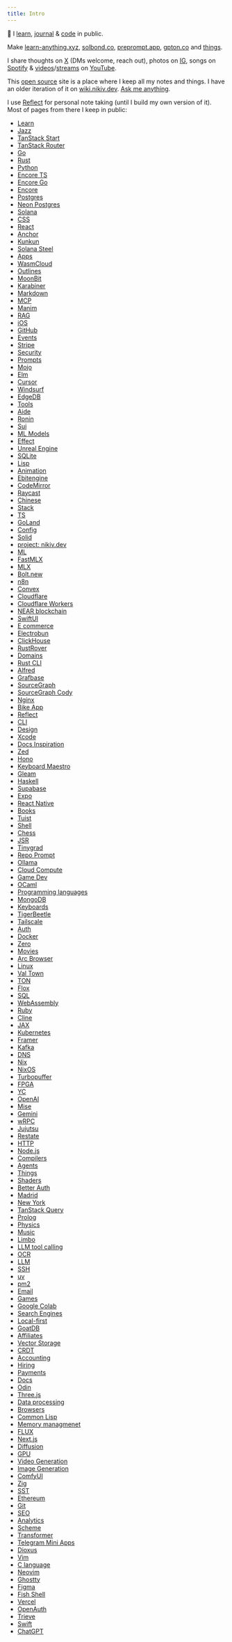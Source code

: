 ```yaml
---
title: Intro
---
```


👋 I [learn](/learn), [journal](/looking-back) & [code](https://github.com/nikitavoloboev) in public.

Make [learn-anything.xyz](https://learn-anything.xyz), [solbond.co](https://solbond.co), [preprompt.app](https://preprompt.app), [gpton.co](https://gpton.co) and [things](/focus).

I share thoughts on [X](https://x.com/nikitavoloboev) (DMs welcome, reach out), photos on [IG](https://instagram.com/nikitavoloboev), songs on [Spotify](https://open.spotify.com/user/nikitavoloboev) & [videos](/videos)/[streams](/stream) on [YouTube](https://www.youtube.com/@nikitavoloboev).

This [open source](https://github.com/nikitavoloboev/nikiv.dev) site is a place where I keep all my notes and things. I have an older iteration of it on [wiki.nikiv.dev](https://wiki.nikiv.dev). [Ask me anything](https://github.com/nikitavoloboev/ama).

I use [Reflect](https://reflect.app/) for personal note taking (until I build my own version of it). Most of pages from there I keep in public:

- [Learn](https://reflect.site/g/nikiv-personal/learn/c92772cd2427487f82591a5af4d605a4)
- [Jazz](https://reflect.site/g/nikiv-personal/jazz/096db1cd4d724053a0211e85edfa4bb9)
- [TanStack Start](https://reflect.site/g/nikiv-personal/tanstack-start/5e081f4b397a44d484ea04609d943dab)
- [TanStack Router](https://reflect.site/g/nikiv-personal/tanstack-router/ebd88f33465c4ddb8d7df2e5447ca285)
- [Go](https://reflect.site/g/nikiv-personal/go/476e167d487d42c4af39e9968e99c9ff)
- [Rust](https://reflect.site/g/nikiv-personal/rust/3eaae9e2d3d14fa582032c5e103d08cf)
- [Python](https://reflect.site/g/nikiv-personal/python/18dce63ccaa0450782607de083baacc3)
- [Encore TS](https://reflect.site/g/nikiv-personal/encore-ts/f4b4decc30ff41d08aa7dfce573c21ea)
- [Encore Go](https://reflect.site/g/nikiv-personal/encore-go/314e03c36df84fd0b3cca68f213c1cfa)
- [Encore](https://reflect.site/g/nikiv-personal/encore/5e4d6af4751d40c3ac237fabc8a16d94)
- [Postgres](https://reflect.site/g/nikiv-personal/postgres/d592397f2ee74f4ea7587e2259c93efe)
- [Neon Postgres](https://reflect.site/g/nikiv-personal/null/be7f37e773194948ac003a6b8e431cd2)
- [Solana](https://reflect.site/g/nikiv-personal/solana/fc8f2e5fce674a11bd7daeacfe66b537)
- [CSS](https://reflect.site/g/nikiv-personal/css/bfe59a74b43e4377b9f2e0637bb99fdd)
- [React](https://reflect.site/g/nikiv-personal/react/0f502fbe35bc4d51bfdb91ae53c756e3)
- [Anchor](https://reflect.site/g/nikiv-personal/anchor/611cff4b3ee84347bb5aa266316e5967)
- [Kunkun](https://reflect.site/g/nikiv-personal/kun/efb810d8b5844ceab3f560e6b713bbc4)
- [Solana Steel](https://reflect.site/g/nikiv-personal/solana-steel/39b35549563648de8236b1927aab0e60)
- [Apps](https://reflect.site/g/nikiv-personal/apps/0e3630e193a44dceafa0cf188d6ac4e7)
- [WasmCloud](https://reflect.site/g/nikiv-personal/wasmcloud/a7548a92fd674605ad62a24909a7f3cb)
- [Outlines](https://reflect.site/g/nikiv-personal/outlines/34dde6b0c18f4f4dbd36bb560e918a85)
- [MoonBit](https://reflect.site/g/nikiv-personal/moonbit/9838f23a99794dd6b6598219e962b92a)
- [Karabiner](https://reflect.site/g/nikiv-personal/null/493004da2fe840c288acca3fe9b29852)
- [Markdown](https://reflect.site/g/nikiv-personal/markdown/b3847daace8c4a9592fb61648fe42f61)
- [MCP](https://reflect.site/g/nikiv-personal/mcp/e7fd558ca8d74f01b5b6b8782de0f2e4)
- [Manim](https://reflect.site/g/nikiv-personal/manim/b1cccf58ad3f43deba02970dea477a2f)
- [RAG](https://reflect.site/g/nikiv-personal/rag/0488aa00aec3499a809a7e08c56d2a0f)
- [iOS](https://reflect.site/g/nikiv-personal/ios/79330d5c3c8c4ca98ee25dd11535fbe1)
- [GitHub](https://reflect.site/g/nikiv-personal/github/3078aff094594231903d587b4839fd03)
- [Events](https://reflect.site/g/nikiv-personal/events/bdc32a7cc1cf4c97a5a310c158824624)
- [Stripe](https://reflect.site/g/nikiv-personal/stripe/212056fa0a2e4696b9f46c7074b43a65)
- [Security](https://reflect.site/g/nikiv-personal/security/dc23d47f2f77436fa69b6f3a398b3d66)
- [Prompts](https://reflect.site/g/nikiv-personal/prompts/0deb02569b5542088d53dbc49c1bc144)
- [Mojo](https://reflect.site/g/nikiv-personal/mojo/91f5d13081bf4be09e811b712dd68842)
- [Elm](https://reflect.site/g/nikiv-personal/elm/d2eac31f274a4b1f9794686e893ec8ca)
- [Cursor](https://reflect.site/g/nikiv-personal/cursor/a675292841a94fbb960fb10fdd7eefa5)
- [Windsurf](https://reflect.site/g/nikiv-personal/windsurf/6a57303e383242a3a8ed6b786a690492)
- [EdgeDB](https://reflect.site/g/nikiv-personal/edgedb/3c1aba9431fe4fb3999357dbee7850fe)
- [Tools](https://reflect.site/g/nikiv-personal/tools/1bdca2d8c35b4ce9b383282cbfe7a452)
- [Aide](https://reflect.site/g/nikiv-personal/aide/e3dc7808ecd9460eb0d7702ce44cbf07)
- [Ronin](https://reflect.site/g/nikiv-personal/ronin/bc20293377b143df8bf3f90a9b51e684)
- [Sui](https://reflect.site/g/nikiv-personal/sui/4bf65405cccb417084afac49421c27ab)
- [ML Models](https://reflect.site/g/nikiv-personal/null/b0737ffcad624d0593d75610d6ca3669)
- [Effect](https://reflect.site/g/nikiv-personal/effect/d56248397ce642999d7d875f1e784c21)
- [Unreal Engine](https://reflect.site/g/nikiv-personal/unreal-engine/2ce1506a7bef4928b9fcfac7d9bcf28a)
- [SQLite](https://reflect.site/g/nikiv-personal/sqlite/b99c084bdb274a7293f7e9956e862e6c)
- [Lisp](https://reflect.site/g/nikiv-personal/lisp/f454a6a72b5048eca880bb1a9bb391ce)
- [Animation](https://reflect.site/g/nikiv-personal/animation/559e432898914d42aef399e39d22dc52)
- [Ebitengine](https://reflect.site/g/nikiv-personal/null/aa7714374420412381a273d975486096)
- [CodeMirror](https://reflect.site/g/nikiv-personal/codemirror/2023948ada3e47ec931d05061102983d)
- [Raycast](https://reflect.site/g/nikiv-personal/raycast/aa0c34cab42d42999a96cdd87c20f7d6)
- [Chinese](https://reflect.site/g/nikiv-personal/chinese/25a0e8ad115f4fa69d57d42d0e852246)
- [Stack](https://reflect.site/g/nikiv-personal/stack/4f5ce0bc3e444588b89e0b5f417b0bea)
- [TS](https://reflect.site/g/nikiv-personal/ts/80573fa7f5cd4ac4935f581175887e35)
- [GoLand](https://reflect.site/g/nikiv-personal/goland/0394de44cdab49d9882c35c8f73210bb)
- [Config](https://reflect.site/g/nikiv-personal/config/da096bd23f6b4bb99ca3aff26c6aa495)
- [Solid](https://reflect.site/g/nikiv-personal/solid/926bb2157c4a4188838000f39eb57973)
- [project: nikiv.dev](https://reflect.site/g/nikiv-personal/project-nikivdev/1b21dd9bcf6943fc9badaf85bcf0ea13)
- [ML](https://reflect.site/g/nikiv-personal/ml/7f234147be6449b48609d9433e1897a1)
- [FastMLX](https://reflect.site/g/nikiv-personal/fastmlx/406068a4c4294142bda2cc6e69f71bbb)
- [MLX](https://reflect.site/g/nikiv-personal/mlx/f92be03725674a2b8e0ed8e0cb0a0e2f)
- [Bolt.new](https://reflect.site/g/nikiv-personal/boltnew/ea66995471f44a12a9961ce7ff8db8c1)
- [n8n](https://reflect.site/g/nikiv-personal/n8n/a71a218df4ca4bc580c22880f3214e7d)
- [Convex](https://reflect.site/g/nikiv-personal/convex/766028e947a24f9a9cd5f6cf408b4122)
- [Cloudflare](https://reflect.site/g/nikiv-personal/cloudflare/093a14670f86421a88b3bace6602c227)
- [Cloudflare Workers](https://reflect.site/g/nikiv-personal/cloudflare-workers/6b7a9ea530474230adebde5efc8e11d7)
- [NEAR blockchain](https://reflect.site/g/nikiv-personal/near-blockchain/f9d41c449c0a4ffd83c2605afbfdad44)
- [SwiftUI](https://reflect.site/g/nikiv-personal/swiftui/a4e1c37319aa4214ae278b96c67cd305)
- [E commerce](https://reflect.site/g/nikiv-personal/e-commerce/152f80b9c8f746fdb2c7bb9c6adb48f9)
- [Electrobun](https://reflect.site/g/nikiv-personal/electrobun/9351185d8732495c902c83409c9f27f9)
- [ClickHouse](https://reflect.site/g/nikiv-personal/clickhouse/749e251b8aec4f4fb673dc1b714f315e)
- [RustRover](https://reflect.site/g/nikiv-personal/rustrover/a29b10f8873e4b67af892069cad31ac4)
- [Domains](https://reflect.site/g/nikiv-personal/domains/577ca353fc7d47639cecae33d7dc7aca)
- [Rust CLI](https://reflect.site/g/nikiv-personal/rust-cli/a6b765d51d73427882713ddf2fce65cc)
- [Alfred](https://reflect.site/g/nikiv-personal/alfred/89cb2f2f83c14ee6a5c543e01f798b19)
- [Grafbase](https://reflect.site/g/nikiv-personal/null/27d07df5b4a245d092150b180f6a40b3)
- [SourceGraph](https://reflect.site/g/nikiv-personal/sourcegraph/68b73ce554994a0bb013fe7e5eab3d73)
- [SourceGraph Cody](https://reflect.site/g/nikiv-personal/sourcegraph-cody/3f30c3f097b04c62b86e8366302ea8a2)
- [Nginx](https://reflect.site/g/nikiv-personal/null/7b3f8cc27130471eb8f78e73c9c60309)
- [Bike App](https://reflect.site/g/nikiv-personal/bike-app/e5bf8aa071b9420ca5bf638946296be5)
- [Reflect](https://reflect.site/g/nikiv-personal/reflect/8a3b4a74f8b341b18ac2147a346c1acf)
- [CLI](https://reflect.site/g/nikiv-personal/cli/47ae9bc2f4fe4abda6de0539f3d48e7c)
- [Design](https://reflect.site/g/nikiv-personal/design/4d3b2e6ba5fa42819b2f85a5f5e7a6c7)
- [Xcode](https://reflect.site/g/nikiv-personal/xcode/9d7e1aba620347518f47a76e58e77b09)
- [Docs Inspiration](https://reflect.site/g/nikiv-personal/docs-inspiration/cf739852bd78446bbd96f54d984d3986)
- [Zed](https://reflect.site/g/nikiv-personal/zed/0af29947be4e4d3bbe972096c38b2536)
- [Hono](https://reflect.site/g/nikiv-personal/hono/b6103bbee7944ae2a4e3b1cf437f23a5)
- [Keyboard Maestro](https://reflect.site/g/nikiv-personal/keyboard-maestro/4117c93d733f41c7a096948342dbac0d)
- [Gleam](https://reflect.site/g/nikiv-personal/gleam/77c6c240ebb8423295b45063211db09c)
- [Haskell](https://reflect.site/g/nikiv-personal/haskell/0842a46cbd9a496199dab23216475a73)
- [Supabase](https://reflect.site/g/nikiv-personal/supabase/df7b10fb98794b168808729bf38d7afc)
- [Expo](https://reflect.site/g/nikiv-personal/expo/fe4d3b2013e24d5d9437216abf823147)
- [React Native](https://reflect.site/g/nikiv-personal/react-native/79474769e1bd4a37b8cb9569ca467a74)
- [Books](https://reflect.site/g/nikiv-personal/books/1f075fcb915248c6b6cdd697f37a5966)
- [Tuist](https://reflect.site/g/nikiv-personal/tuist/872c77f2b3c64dc49b8c231bfa8b0ccb)
- [Shell](https://reflect.site/g/nikiv-personal/shell/44c3ef3530024265b0b83cd02b40788f)
- [Chess](https://reflect.site/g/nikiv-personal/chess/84b3f46976724adea745f986aee2ed6b)
- [JSR](https://reflect.site/g/nikiv-personal/jsr/8a7b65b5398b410ca6c915a48cc66b71)
- [Tinygrad](https://reflect.site/g/nikiv-personal/null/dcde713dacd648b7939f0ee814ce5378)
- [Repo Prompt](https://reflect.site/g/nikiv-personal/repo-prompt/3d9db23f1eef443fa5ed3dbbfe2801df)
- [Ollama](https://reflect.site/g/nikiv-personal/ollama/ccae9978143d4fafb082538f07211606)
- [Cloud Compute](https://reflect.site/g/nikiv-personal/null/7f1c147e7c9a4545a888c28f7073a8a9)
- [Game Dev](https://reflect.site/g/nikiv-personal/null/ba5ae7df3a244509b1ced3615fb2a18e)
- [OCaml](https://reflect.site/g/nikiv-personal/ocaml/ee29dba8d8c547cb894d0ae5f58f9982)
- [Programming languages](https://reflect.site/g/nikiv-personal/null/01da70f88b0d469599ec272cb749983d)
- [MongoDB](https://reflect.site/g/nikiv-personal/mongodb/226900b9e63f416da643c6dfa415ba34)
- [Keyboards](https://reflect.site/g/nikiv-personal/keyboards/26a522f378fb4dc3a44d5d2f9e5a8300)
- [TigerBeetle](https://reflect.site/g/nikiv-personal/tigerbeetle/007fb0b8703f479b86af4af204eb809a)
- [Tailscale](https://reflect.site/g/nikiv-personal/tailscale/2ba7d95342794906af0419b55615368b)
- [Auth](https://reflect.site/g/nikiv-personal/null/b5d8d045c56c4f57b70523fc48e3ac0a)
- [Docker](https://reflect.site/g/nikiv-personal/docker/d40cfea7612c4d29a10ab12eaa0a7337)
- [Zero](https://reflect.site/g/nikiv-personal/zero/be94f0ac05ca48698ec78e08936aed25)
- [Movies](https://reflect.site/g/nikiv-personal/movies/302581ef103d4df0b641544b18fc369a)
- [Arc Browser](https://reflect.site/g/nikiv-personal/arc-browser/90909049c15f4c21ad3bb2326f66dd78)
- [Linux](https://reflect.site/g/nikiv-personal/linux/55f6e63430a14b63a5bc47e6bbdd5afb)
- [Val Town](https://reflect.site/g/nikiv-personal/val-town/d5915b44abb64d8094062880975a9a6b)
- [TON](https://reflect.site/g/nikiv-personal/ton/437ecb3f8fbc4010ba05d5dc38e0fb71)
- [Flox](https://reflect.site/g/nikiv-personal/flox/960949ca71d34184843f817a8e91eb64)
- [SQL](https://reflect.site/g/nikiv-personal/sql/2e0dade19d8f4090ab5055a769f22f1f)
- [WebAssembly](https://reflect.site/g/nikiv-personal/webassembly/93c0307b56d741f49c3d5b7efde5ba08)
- [Ruby](https://reflect.site/g/nikiv-personal/ruby/acae410934af4503889cfff2b095f4c4)
- [Cline](https://reflect.site/g/nikiv-personal/cline/016a844686e24998a6cceed62018b96a)
- [JAX](https://reflect.site/g/nikiv-personal/jax/7637b225b5dd46679020e12b79d969f8)
- [Kubernetes](https://reflect.site/g/nikiv-personal/kubernetes/f36edfe46686417dae0dcc8a4f979287)
- [Framer](https://reflect.site/g/nikiv-personal/framer/6939d665f885402285deacf692f8eec5)
- [Kafka](https://reflect.site/g/nikiv-personal/kafka/626ae132e91e4eca9872af9eb82d4b57)
- [DNS](https://reflect.site/g/nikiv-personal/dns/86c874aa57dc45b7b28c6c40cd559422)
- [Nix](https://reflect.site/g/nikiv-personal/null/39bf1c370f5a470786e3270d3de715fc)
- [NixOS](https://reflect.site/g/nikiv-personal/nixos/30b61323517a4ae7bb9772ac1c8d65b3)
- [Turbopuffer](https://reflect.site/g/nikiv-personal/turbopuffer/651b0c8b25ad4302863f0687f9f853b2)
- [FPGA](https://reflect.site/g/nikiv-personal/fpga/af93f8e6ec41456fa80db56a17c99294)
- [YC](https://reflect.site/g/nikiv-personal/null/831fe8771cea498ca4651fba28997b02)
- [OpenAI](https://reflect.site/g/nikiv-personal/openai/5454dd523ff74fd7a4d87a4b67be4d9e)
- [Mise](https://reflect.site/g/nikiv-personal/null/c6614c8952b947b7b6dcbfcfb4b124df)
- [Gemini](https://reflect.site/g/nikiv-personal/gemini/c7040eefdcee4337afaf60822da6dba6)
- [wRPC](https://reflect.site/g/nikiv-personal/wrpc/df46053acff04dd18301d6502b1acef1)
- [Jujutsu](https://reflect.site/g/nikiv-personal/jujutsu/b02516ea69644c82ba037f841999a67e)
- [Restate](https://reflect.site/g/nikiv-personal/restate/94ce508de11549e5b249ddbedbe4a003)
- [HTTP](https://reflect.site/g/nikiv-personal/null/683a308482cd473db57ae61d8d477b76)
- [Node.js](https://reflect.site/g/nikiv-personal/nodejsq/976e7d5cfa514e47a2a7bb0320b8f2b5)
- [Compilers](https://reflect.site/g/nikiv-personal/compilers/da3f0ba0864d48709d53cdab31ca6653)
- [Agents](https://reflect.site/g/nikiv-personal/null/59248d5f50c341cbb2c8d695e1fcba4a)
- [Things](https://reflect.site/g/nikiv-personal/things/129a8f3fadb646bd9409a84a02bc01bb)
- [Shaders](https://reflect.site/g/nikiv-personal/shaders/afc996e3e3c34b4bac40ca3fd0d8d570)
- [Better Auth](https://reflect.site/g/nikiv-personal/better-auth/1fb51725569149148eacbd72ab570f19)
- [Madrid](https://reflect.site/g/nikiv-personal/madrid/9211171183fe4d609e3a410a52f64186)
- [New York](https://reflect.site/g/nikiv-personal/new-york/59751fa34f84400393b081aa08be3726)
- [TanStack Query](https://reflect.site/g/nikiv-personal/tanstack-query/7718a2509df14a8a9864d0544378dd7d)
- [Prolog](https://reflect.site/g/nikiv-personal/prolog/ca418164a0be4f90a2a65d1dfee21292)
- [Physics](https://reflect.site/g/nikiv-personal/physics/12179309eb8d48fabd56558db81e4778)
- [Music](https://reflect.site/g/nikiv-personal/music/0b041c6b8b2d4f5488c362edcd5a47a1)
- [Limbo](https://reflect.site/g/nikiv-personal/limbo/ac0b929f8e32458dbb84e9cfa5e6e4f7)
- [LLM tool calling](https://reflect.site/g/nikiv-personal/llm-tool-calling/e88d0c8031e5465f9a5e8d8975c95f66)
- [OCR](https://reflect.site/g/nikiv-personal/ocr/d5f8bfd6daf04fcabecbae84f39dcb87)
- [LLM](https://reflect.site/g/nikiv-personal/llm/ef55cc24662e417881088a5d5f198d89)
- [SSH](https://reflect.site/g/nikiv-personal/ssh/0f2b92f3e2864e4eb747b20b8321cb69)
- [uv](https://reflect.site/g/nikiv-personal/null/f12b3f3686a04e4898844b330cbdf29e)
- [pm2](https://reflect.site/g/nikiv-personal/pm2/9e5c66f60b7b4871aec787a830db04a2)
- [Email](https://reflect.site/g/nikiv-personal/email/3c2543c9074d4595bb5121503e377fdb)
- [Games](https://reflect.site/g/nikiv-personal/games/b8ab161c06dc482eb624cd22f1ddf733)
- [Google Colab](https://reflect.site/g/nikiv-personal/google-colab/d3a58270288449e6bad0420dd2af0edd)
- [Search Engines](https://reflect.site/g/nikiv-personal/null/e1afc008f88b4788a22e0cda4efd6893)
- [Local-first](https://reflect.site/g/nikiv-personal/local-first/85bc1bcf095a45268da01a923298c0fa)
- [GoatDB](https://reflect.site/g/nikiv-personal/goatdb/39a88f60817a4d4886d122ef83e57c7c)
- [Affiliates](https://reflect.site/g/nikiv-personal/affiliates/63c0941b16ab4c1797dc04ace9cc2bf8)
- [Vector Storage](https://reflect.site/g/nikiv-personal/null/dd7c8e5db1ab419db9d82d9c0bde1cc0)
- [CRDT](https://reflect.site/g/nikiv-personal/crdt/74656389de054a6787f8d78527e2d162)
- [Accounting](https://reflect.site/g/nikiv-personal/accounting/6b6eed36d95c45cfa63c38ae0fb1413d)
- [Hiring](https://reflect.site/g/nikiv-personal/null/42b0797cefac44bbac0de08c8a85f305)
- [Payments](https://reflect.site/g/nikiv-personal/null/7af0e3a827664fe4b8f1f1f8c399b4e3)
- [Docs](https://reflect.site/g/nikiv-personal/docs/6eed9d29243040b29b5495f8a1bdc96d)
- [Odin](https://reflect.site/g/nikiv-personal/odin/bcf9998d420f4edfb826857ee16f4aa2)
- [Three.js](https://reflect.site/g/nikiv-personal/null/08580fd51c694f73b6a8ec66dc739a18)
- [Data processing](https://reflect.site/g/nikiv-personal/null/b8c73ad8e28846f2a433782c849dabba)
- [Browsers](https://reflect.site/g/nikiv-personal/null/1a8f188ad89a44458c48672c42785e5d)
- [Common Lisp](https://reflect.site/g/nikiv-personal/common-lisp/72d86bbe06824c56afdeb8cd6f3af45a)
- [Memory managmenet](https://reflect.site/g/nikiv-personal/null/3a39add5346d4faa8f1023b72c0f5c8c)
- [FLUX](https://reflect.site/g/nikiv-personal/flux/b0372318a30a46dcba5f369da7486c87)
- [Next.js](https://reflect.site/g/nikiv-personal/null/5a244115100440278dde4b68b45a07be)
- [Diffusion](https://reflect.site/g/nikiv-personal/null/2db70fe7142d4ad68293a99b0a2d9fc9)
- [GPU](https://reflect.site/g/nikiv-personal/gpu/2d10222d4412458c896330e02196e120)
- [Video Generation](https://reflect.site/g/nikiv-personal/video-generation/3f2b7f18f80e4ce095b4405409332987)
- [Image Generation](https://reflect.site/g/nikiv-personal/null/811b2b3ebc1a43efb08c598b32c60f62)
- [ComfyUI](https://reflect.site/g/nikiv-personal/comfyui/4740973841064b40918b06c6db87e918)
- [Zig](https://reflect.site/g/nikiv-personal/zig/c35785272b954f74ba1390b085a8e26a)
- [SST](https://reflect.site/g/nikiv-personal/sst/244a9ac856eb406f8046ab21ca922f37)
- [Ethereum](https://reflect.site/g/nikiv-personal/ethereum/1f9f832e060641e7b96ad690ad746f0c)
- [Git](https://reflect.site/g/nikiv-personal/git/5a6ec35ea10e47628d2399bcfc1938fd)
- [SEO](https://reflect.site/g/nikiv-personal/null/1550afd2b4dd42dc9ae08a5abae48a58)
- [Analytics](https://reflect.site/g/nikiv-personal/analytics/b2d5050e86cb4e75b61ee427fa1fc476)
- [Scheme](https://reflect.site/g/nikiv-personal/scheme/2521b5f09c90435197802ad7fd3422ba)
- [Transformer](https://reflect.site/g/nikiv-personal/null/60a769c4fdc94aff8d537d606da7ecdf)
- [Telegram Mini Apps](https://reflect.site/g/nikiv-personal/telegram-mini-apps/ead86e5a46d640d7ac87a067c74951e4)
- [Dioxus](https://reflect.site/g/nikiv-personal/dioxus/66e2a26aaf424f6c896c8c5d6719b718)
- [Vim](https://reflect.site/g/nikiv-personal/vim/bab960d0a6ed485ab504b9a756ed74ea)
- [C language](https://reflect.site/g/nikiv-personal/null/9356169c907c4a18b4456513b7db2bbf)
- [Neovim](https://reflect.site/g/nikiv-personal/neovim/394af6a6404d41099c3f0843f7ab59e4)
- [Ghostty](https://reflect.site/g/nikiv-personal/ghostty/951cc39c14b74c87a8082843da3a649d)
- [Figma](https://reflect.site/g/nikiv-personal/figma/c10a8eb9a4884bcea321c799a544a542)
- [Fish Shell](https://reflect.site/g/nikiv-personal/null/e66b7943b1764085baf6012060bf47b0)
- [Vercel](https://reflect.site/g/nikiv-personal/vercel/02a8a6dabaae4ebc97f007f9c33b63d0)
- [OpenAuth](https://reflect.site/g/nikiv-personal/openauth/29b4f2affd774f6296b4b45b73e44189)
- [Trieve](https://reflect.site/g/nikiv-personal/trieve/6b6f60f8d646444b840ee61e594234f8)
- [Swift](https://reflect.site/g/nikiv-personal/swift/1b7a792a632d46a5a2195884f05d36b1)
- [ChatGPT](https://reflect.site/g/nikiv-personal/chatgpt/9322b569f6b14b639b848acfc188e8a4)
